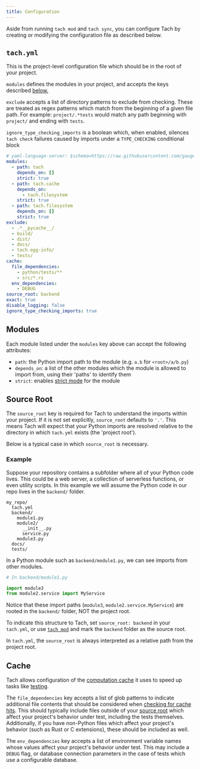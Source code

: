 ```yaml
---
title: Configuration
---
```


Aside from running `tach mod` and `tach sync`, you can configure Tach by creating or modifying the configuration file as described below.

## `tach.yml`

This is the project-level configuration file which should be in the root of your project.

`modules` defines the modules in your project, and accepts the keys described [below.](#modules)

`exclude` accepts a list of directory patterns to exclude from checking. These are treated as regex patterns which match from the beginning of a given file path. For example: `project/.*tests` would match any path beginning with `project/` and ending with `tests`.

`ignore_type_checking_imports` is a boolean which, when enabled, silences `tach check` failures caused by imports under a `TYPE_CHECKING` conditional block

```yaml
# yaml-language-server: $schema=https://raw.githubusercontent.com/gauge-sh/tach/v0.7.0/public/tach-yml-schema.json
modules:
  - path: tach
    depends_on: []
    strict: true
  - path: tach.cache
    depends_on:
      - tach.filesystem
    strict: true
  - path: tach.filesystem
    depends_on: []
    strict: true
exclude:
  - .*__pycache__/
  - build/
  - dist/
  - docs/
  - tach.egg-info/
  - tests/
cache:
  file_dependencies:
    - python/tests/**
    - src/*.rs
  env_dependencies:
    - DEBUG
source_root: backend
exact: true
disable_logging: false
ignore_type_checking_imports: true
```

## Modules

Each module listed under the `modules` key above can accept the following attributes:

- `path`: the Python import path to the module (e.g. `a.b` for `<root>/a/b.py`)
- `depends_on`: a list of the other modules which the module is allowed to import from, using their 'paths' to identify them
- `strict`: enables [strict mode](strict-mode) for the module

## Source Root

The `source_root` key is required for Tach to understand the imports within your project.
If it is not set explicitly, `source_root` defaults to `'.'`.
This means Tach will expect that your Python imports are resolved relative to the directory in which `tach.yml` exists (the 'project root').

Below is a typical case in which `source_root` is necessary.

### Example

Suppose your repository contains a subfolder where all of your Python code lives. This could be a web server, a collection of serverless functions, or even utility scripts.
In this example we will assume the Python code in our repo lives in the `backend/` folder.

```
my_repo/
  tach.yml
  backend/
    module1.py
    module2/
      __init__.py
      service.py
    module3.py
  docs/
  tests/
```

In a Python module such as `backend/module1.py`, we can see imports from other modules.

```python
# In backend/module1.py

import module3
from module2.service import MyService
```

Notice that these import paths (`module3`, `module2.service.MyService`) are rooted in the `backend/` folder, NOT the project root.

To indicate this structure to Tach, set `source_root: backend` in your `tach.yml`, or use [`tach mod`](commands#tach-mod) and mark the `backend` folder as the source root.

In `tach.yml`, the `source_root` is always interpreted as a relative path from the project root.

## Cache

Tach allows configuration of the [computation cache](caching) it uses to speed up tasks like [testing](commands#tach-test).

The `file_dependencies` key accepts a list of glob patterns to indicate additional file contents that should be considered when [checking for cache hits](caching#determining-cache-hits). This should typically include files outside of your [source root](#source-root) which affect your project's behavior under test, including the tests themselves. Additionally, if you have non-Python files which affect your project's behavior (such as Rust or C extensions), these should be included as well.

The `env_dependencies` key accepts a list of environment variable names whose values affect your project's behavior under test. This may include a `DEBUG` flag, or database connection parameters in the case of tests which use a configurable database.
